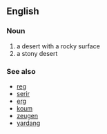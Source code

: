 ==English==
===Noun===
# a desert with a rocky surface
# a stony desert

===See also===
*[[reg]]
*[[serir]]
*[[erg]]
*[[koum]]
*[[zeugen]]
*[[yardang]]